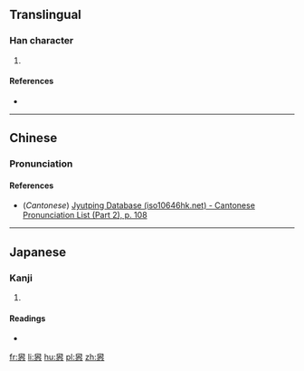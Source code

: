 ==Translingual==

===Han character===
{{Han char|rn=61|rad=心|as=08|sn=12|four=|canj=竹人心 (HOP), XX竹人心 (XXHOP)|ids=⿱[[臾]][[心]]}}

# {{defn|Han|sort=心08}}

====References====
* {{Han ref|kx=0396.071|dkj=10846|hdz=42322.090|uh=60E5|ud=24805}}

----

==Chinese==
{{zh-hanzi-box|[[惥]]}}

===Pronunciation===
{{zh-pron
|m=yǒng
|c=jung2
|mc=
|oc=
|cat=
}}

====References====
* (''Cantonese'') [http://www.iso10646hk.net/jp/document/download.jsp Jyutping Database (iso10646hk.net) - Cantonese Pronunciation List (Part 2), p. 108]

----

==Japanese==

===Kanji===
{{ja-kanji|grade=|rs=心08}}

# {{defn|lang=ja|sort=心08}}

====Readings====
* {{ja-readings|on=[[よう]] (yō)|kun=[[すすめる]] (susumeru)}}

[[fr:惥]]
[[li:惥]]
[[hu:惥]]
[[pl:惥]]
[[zh:惥]]
